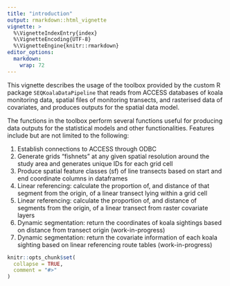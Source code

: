 ```yaml
---
title: "introduction"
output: rmarkdown::html_vignette
vignette: >
  %\VignetteIndexEntry{index}
  %\VignetteEncoding{UTF-8}
  %\VignetteEngine{knitr::rmarkdown}
editor_options: 
  markdown: 
    wrap: 72
---
```


This vignette describes the usage of the toolbox provided by the custom
R package `SEQKoalaDataPipeline` that reads from ACCESS databases of
koala monitoring data, spatial files of monitoring transects, and
rasterised data of covariates, and produces outputs for the spatial data
model.

The functions in the toolbox perform several functions useful for
producing data outputs for the statistical models and other
functionalities. Features include but are not limited to the following:

1.  Establish connections to ACCESS through ODBC
2.  Generate grids "fishnets" at any given spatial resolution around the
    study area and generates unique IDs for each grid cell
3.  Produce spatial feature classes (sf) of line transects based on
    start and end coordinate columns in dataframes
4.  Linear referencing: calculate the proportion of, and distance of
    that segment from the origin, of a linear transect lying within a
    grid cell
5.  Linear referencing: calculate the proportion of, and distance of
    segments from the origin, of a linear transect from raster covariate
    layers
6.  Dynamic segmentation: return the coordinates of koala sightings
    based on distance from transect origin (work-in-progress)
7.  Dynamic segmentation: return the covariate information of each koala
    sighting based on linear referencing route tables (work-in-progress)

```r
knitr::opts_chunk$set(
  collapse = TRUE,
  comment = "#>"
)
```
